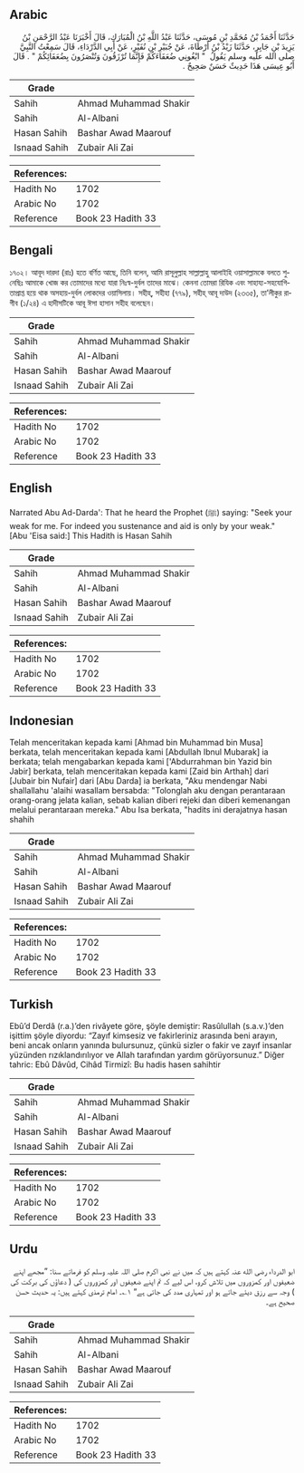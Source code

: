 ## Arabic


<div dir="rtl" lang="ar" style={{fontSize:'larger',backgroundColor:'#f8f9fa',padding:20}}>
حَدَّثَنَا أَحْمَدُ بْنُ مُحَمَّدِ بْنِ مُوسَى، حَدَّثَنَا عَبْدُ اللَّهِ بْنُ الْمُبَارَكِ، قَالَ أَخْبَرَنَا عَبْدُ الرَّحْمَنِ بْنُ يَزِيدَ بْنِ جَابِرٍ، حَدَّثَنَا زَيْدُ بْنُ أَرْطَاةَ، عَنْ جُبَيْرِ بْنِ نُفَيْرٍ، عَنْ أَبِي الدَّرْدَاءِ، قَالَ سَمِعْتُ النَّبِيَّ صلى الله عليه وسلم يَقُولُ ‏ "‏ ابْغُونِي ضُعَفَاءَكُمْ فَإِنَّمَا تُرْزَقُونَ وَتُنْصَرُونَ بِضُعَفَائِكُمْ ‏"‏ ‏.‏ قَالَ أَبُو عِيسَى هَذَا حَدِيثٌ حَسَنٌ صَحِيحٌ ‏.‏
</div>
<div style={{backgroundColor:'#f8f9fa',padding:20, marginBottom: 10}}><table> <thead> <tr> <th>Grade</th> <th></th> </tr> </thead> <tbody> <tr><td>Sahih</td><td>Ahmad Muhammad Shakir</td></tr><tr><td>Sahih</td><td>Al-Albani</td></tr><tr><td>Hasan Sahih</td><td>Bashar Awad Maarouf</td></tr><tr><td>Isnaad Sahih</td><td>Zubair Ali Zai</td></tr></tbody></table><table> <thead> <tr> <th>References:</th> <th></th> </tr> </thead> <tbody><tr><td>Hadith No</td><td>1702</td></tr><tr><td>Arabic No</td><td>1702</td></tr><tr><td>Reference</td><td>Book 23 Hadith 33</td></tr></tbody></table></div>

## Bengali


<div dir="ltr" lang="bn" style={{fontSize:'larger',backgroundColor:'#f8f9fa',padding:20}}>
১৭০২। আবূদ দারদা (রাঃ) হতে বর্ণিত আছে, তিনি বলেন, আমি রাসূলুল্লাহ সাল্লাল্লাহু আলাইহি ওয়াসাল্লামকে বলতে শুনেছিঃ আমাকে খোজ কর তোমাদের মধ্যে যারা নিঃস্ব-দুর্বল তাদের মাঝে। কেননা তোমরা রিযিক এবং সাহায্য-সহযোগিতাপ্রাপ্ত হয়ে থাক অসহায়-দুর্বল লোকদের ওয়াসিলায়। সহীহ্, সহীহা (৭৭৯), সহীহ্ আবূ দাউদ (২৩৩৫), তা’লীকুর রাগীব (১/২৪) এ হাদীসটিকে আবূ ঈসা হাসান সহীহ বলেছেন।
</div>
<div style={{backgroundColor:'#f8f9fa',padding:20, marginBottom: 10}}><table> <thead> <tr> <th>Grade</th> <th></th> </tr> </thead> <tbody> <tr><td>Sahih</td><td>Ahmad Muhammad Shakir</td></tr><tr><td>Sahih</td><td>Al-Albani</td></tr><tr><td>Hasan Sahih</td><td>Bashar Awad Maarouf</td></tr><tr><td>Isnaad Sahih</td><td>Zubair Ali Zai</td></tr></tbody></table><table> <thead> <tr> <th>References:</th> <th></th> </tr> </thead> <tbody><tr><td>Hadith No</td><td>1702</td></tr><tr><td>Arabic No</td><td>1702</td></tr><tr><td>Reference</td><td>Book 23 Hadith 33</td></tr></tbody></table></div>

## English


<div dir="ltr" lang="en" style={{fontSize:'larger',backgroundColor:'#f8f9fa',padding:20}}>
Narrated Abu Ad-Darda': That he heard the Prophet (ﷺ) saying: "Seek your weak for me. For indeed you sustenance and aid is only by your weak." [Abu 'Eisa said:] This Hadith is Hasan Sahih
</div>
<div style={{backgroundColor:'#f8f9fa',padding:20, marginBottom: 10}}><table> <thead> <tr> <th>Grade</th> <th></th> </tr> </thead> <tbody> <tr><td>Sahih</td><td>Ahmad Muhammad Shakir</td></tr><tr><td>Sahih</td><td>Al-Albani</td></tr><tr><td>Hasan Sahih</td><td>Bashar Awad Maarouf</td></tr><tr><td>Isnaad Sahih</td><td>Zubair Ali Zai</td></tr></tbody></table><table> <thead> <tr> <th>References:</th> <th></th> </tr> </thead> <tbody><tr><td>Hadith No</td><td>1702</td></tr><tr><td>Arabic No</td><td>1702</td></tr><tr><td>Reference</td><td>Book 23 Hadith 33</td></tr></tbody></table></div>

## Indonesian


<div dir="ltr" lang="id" style={{fontSize:'larger',backgroundColor:'#f8f9fa',padding:20}}>
Telah menceritakan kepada kami [Ahmad bin Muhammad bin Musa] berkata, telah menceritakan kepada kami [Abdullah Ibnul Mubarak] ia berkata; telah mengabarkan kepada kami ['Abdurrahman bin Yazid bin Jabir] berkata, telah menceritakan kepada kami [Zaid bin Arthah] dari [Jubair bin Nufair] dari [Abu Darda] ia berkata, "Aku mendengar Nabi shallallahu 'alaihi wasallam bersabda: "Tolonglah aku dengan perantaraan orang-orang jelata kalian, sebab kalian diberi rejeki dan diberi kemenangan melalui perantaraan mereka." Abu Isa berkata, "hadits ini derajatnya hasan shahih
</div>
<div style={{backgroundColor:'#f8f9fa',padding:20, marginBottom: 10}}><table> <thead> <tr> <th>Grade</th> <th></th> </tr> </thead> <tbody> <tr><td>Sahih</td><td>Ahmad Muhammad Shakir</td></tr><tr><td>Sahih</td><td>Al-Albani</td></tr><tr><td>Hasan Sahih</td><td>Bashar Awad Maarouf</td></tr><tr><td>Isnaad Sahih</td><td>Zubair Ali Zai</td></tr></tbody></table><table> <thead> <tr> <th>References:</th> <th></th> </tr> </thead> <tbody><tr><td>Hadith No</td><td>1702</td></tr><tr><td>Arabic No</td><td>1702</td></tr><tr><td>Reference</td><td>Book 23 Hadith 33</td></tr></tbody></table></div>

## Turkish


<div dir="ltr" lang="tr" style={{fontSize:'larger',backgroundColor:'#f8f9fa',padding:20}}>
Ebû’d Derdâ (r.a.)’den rivâyete göre, şöyle demiştir: Rasûlullah (s.a.v.)’den işittim şöyle diyordu: “Zayıf kimsesiz ve fakirleriniz arasında beni arayın, beni ancak onların yanında bulursunuz, çünkü sizler o fakir ve zayıf insanlar yüzünden rızıklandırılıyor ve Allah tarafından yardım görüyorsunuz.” Diğer tahric: Ebû Dâvûd, Cihâd Tirmizî: Bu hadis hasen sahihtir
</div>
<div style={{backgroundColor:'#f8f9fa',padding:20, marginBottom: 10}}><table> <thead> <tr> <th>Grade</th> <th></th> </tr> </thead> <tbody> <tr><td>Sahih</td><td>Ahmad Muhammad Shakir</td></tr><tr><td>Sahih</td><td>Al-Albani</td></tr><tr><td>Hasan Sahih</td><td>Bashar Awad Maarouf</td></tr><tr><td>Isnaad Sahih</td><td>Zubair Ali Zai</td></tr></tbody></table><table> <thead> <tr> <th>References:</th> <th></th> </tr> </thead> <tbody><tr><td>Hadith No</td><td>1702</td></tr><tr><td>Arabic No</td><td>1702</td></tr><tr><td>Reference</td><td>Book 23 Hadith 33</td></tr></tbody></table></div>

## Urdu


<div dir="rtl" lang="ur" style={{fontSize:'larger',backgroundColor:'#f8f9fa',padding:20}}>
ابو الدرداء رضی الله عنہ کہتے ہیں کہ میں نے نبی اکرم صلی اللہ علیہ وسلم کو فرماتے سنا: ”مجھے اپنے ضعیفوں اور کمزوروں میں تلاش کرو، اس لیے کہ تم اپنے ضعیفوں اور کمزوروں کی ( دعاؤں کی برکت کی ) وجہ سے رزق دیئے جاتے ہو اور تمہاری مدد کی جاتی ہے“ ۱؎۔ امام ترمذی کہتے ہیں: یہ حدیث حسن صحیح ہے۔
</div>
<div style={{backgroundColor:'#f8f9fa',padding:20, marginBottom: 10}}><table> <thead> <tr> <th>Grade</th> <th></th> </tr> </thead> <tbody> <tr><td>Sahih</td><td>Ahmad Muhammad Shakir</td></tr><tr><td>Sahih</td><td>Al-Albani</td></tr><tr><td>Hasan Sahih</td><td>Bashar Awad Maarouf</td></tr><tr><td>Isnaad Sahih</td><td>Zubair Ali Zai</td></tr></tbody></table><table> <thead> <tr> <th>References:</th> <th></th> </tr> </thead> <tbody><tr><td>Hadith No</td><td>1702</td></tr><tr><td>Arabic No</td><td>1702</td></tr><tr><td>Reference</td><td>Book 23 Hadith 33</td></tr></tbody></table></div>